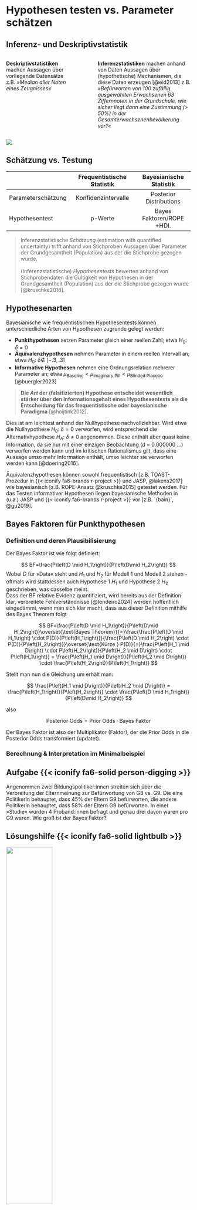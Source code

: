 # Hypothesen testen vs. Parameter schätzen 

## Inferenz- und Deskriptivstatistik 

:::: {.columns}

::: {.column width='40%'}
**Deskriptivstatistiken** machen Aussagen über vorliegende Datensätze z.B. *»Median aller Noten eines Zeugnisses«*
:::

::: {.column width='5%'}
:::
::: {.column width='55%'}
**Inferenzstatistiken** machen anhand von Daten Aussagen über (hypothetische) Mechanismen, die diese Daten erzeugen [@eid2013] z.B. *»Befürworten von 100 zufällig ausgewählten Erwachsenen 63 Ziffernnoten in der Grundschule, wie sicher liegt dann eine Zustimmung (> 50%) in der Gesamterwachsenenbevölkerung vor?«*
:::

::::

![](img/ying yang-4.svg){}

## Schätzung vs. Testung

|                    |  Frequentistische<br>Statistik | Bayesianische<br>Statistik |
|--------------------|:------------------------------:|:--------------------------:|
| Parameterschätzung | Konfidenzintervalle            | Posterior Distributions    |
| Hypothesentest     | p-Werte                        | Bayes Faktoren/ROPE +HDI.  |

> Inferenzstatistische *Schätzung* (estimation with quantified uncertainty) trifft anhand von Stichproben Aussagen über Parameter der Grundgesamtheit (Population) aus der die Stichprobe gezogen wurde.  <br><br>
(Inferenzstatistische) *Hypothesentests* bewerten anhand von Stichprobendaten die Gültigkeit von Hypothesen in der Grundgesamtheit (Population) aus der die Stichprobe gezogen wurde [@kruschke2018].

## Hypothesenarten
Bayesianische wie frequentistischen Hypothesentests können unterschiedliche Arten von Hypothesen zugrunde gelegt werden:

* **Punkthypothesen** setzen Parameter gleich einer reellen Zahl; etwa $H_0\text{: } \delta = 0$ 
* **Äquivalenzhypothesen** nehmen Parameter in einem reellen Intervall an; etwa  $H_0\text{: } \delta \not\in\ [-.3, .3]$ 
* **Informative Hypothesen** nehmen eine Ordnungsrelation mehrerer Parameter an; etwa $\mu_{\text{Baseline}} < \mu_{\text{Imaginary Pill}} < \mu_{\text{Blinded Placebo}}$ [@buergler2023]

> **Die *Art* der (falsifizierten) Hypothese entscheidet wesentlich stärker über den Informationsgehalt eines Hypothesentests als die Entscheidung für das frequentistische oder bayesianische Paradigma** [@hoijtink2012].

Dies ist am leichtest anhand der Nullhypothese nachvollziehbar. Wird etwa die Nullhypothese $H_0\text{: } \delta = 0$ verworfen, wird entsprechend die Alternativhypothese $H_A\text{: } \delta \neq 0$ angenommen. Diese enthält aber quasi keine Information, da sie nur mit einer einzigen Beobachtung (d = 0.000000 ...) verworfen werden kann und im kritischen Rationalismus gilt, dass eine Aussage umso mehr Information enthält, umso leichter sie verworfen werden kann [@doering2016]. 

Äquivalenzhypothesen können sowohl frequentistisch [z.B. TOAST-Prozedur in {{< iconify fa6-brands r-project >}} und JASP, @lakens2017] wie bayesianisch [z.B. ROPE-Ansatz @kruschke2015] getestet werden. Für das Testen informativer Hypothesen liegen bayesianische Methoden in (u.a.) JASP und {{< iconify fa6-brands r-project >}} vor [z.B. `{bain}`, @gu2019].


## Bayes Faktoren für Punkthypothesen

### Definition und deren Plausibilisierung
Der Bayes Faktor ist wie folgt definiert:

$$
BF=\frac{P\left(D \mid H_1\right)}{P\left(D\mid H_2\right)}
$$
Wobei $D$ für »Data« steht und $H_1$ und $H_2$ für Modell 1 und Modell 2 stehen - oftmals wird stattdessen auch Hypothese 1 $H_1$ und Hypothese 2 $H_2$ geschrieben, was dasselbe meint.  
Dass der BF relative Evidenz quantifiziert, wird bereits aus der Definition klar, verbreitete Fehlverständnisse [@tendeiro2024] werden hoffentlich eingedämmt, wenn man sich klar macht, dass aus dieser Definition mithilfe des Bayes Theorem folgt

$$
BF=\frac{P\left(D \mid H_1\right)}{P\left(D\mid H_2\right)}\overset{\text{Bayes Theorem}}{=}\frac{\frac{P\left(D \mid H_1\right) \cdot P(D)}{P\left(H_1\right)}}{\frac{P\left(D \mid H_2\right) \cdot P(D)}{P\left(H_2\right)}}\overset{\text{Kürze } P(D)}{=}\frac{P\left(H_1 \mid D\right) \cdot P\left(H_2\right)}{P\left(H_2 \mid D\right) \cdot P\left(H_1\right)} = \frac{P\left(H_1 \mid D\right)}{P\left(H_2 \mid D\right)} \cdot \frac{P\left(H_2\right)}{P\left(H_1\right)}
$$

Stellt man nun die Gleichung um erhält man:

$$
\frac{P\left(H_1 \mid D\right)}{P\left(H_2 \mid D\right)} = \frac{P\left(H_1\right)}{P\left(H_2\right)} \cdot \frac{P\left(D \mid H_1\right)}{P\left(D\mid H_2\right)} 
$$

also

$$
\text{Posterior Odds} = \text{Prior Odds} \cdot \text{Bayes Faktor}
$$

Der Bayes Faktor ist also der Multiplikator (Faktor), der die Prior Odds in die Posterior Odds transformiert (updatet).

### Berechnung & Interpretation im Minimalbeispiel





::: {.panel-tabset}

## Aufgabe {{< iconify fa6-solid person-digging >}}
Angenommen zwei Bildungspolitiker:innen streiten sich über die Verbreitung der Elternmeinung zur Befürwortung von G8 vs. G9. Die eine Politikerin behauptet, dass 45% der Eltern G9 befürworten, die andere Politikerin behauptet, dass 58% der Eltern G9 befürworten. In einer »Studie« wurden 4 Proband:innen befragt und genau drei davon waren pro G9 waren. Wie groß ist der Bayes Faktor?


## Lösungshilfe {{< iconify fa6-solid lightbulb >}}

![](img/BF G9.png){width=50%}

## Meine Rechnung
> Im »Bäumchen« gilt laut Achtklassmathematik: Wahrscheinlichkeiten entlang eines Pfades multiplizieren, Wahrscheinlichkeiten entlang verschiedener Pfade addieren.


$\frac{P(\text{drei aus 4 pro G9}|\theta = .45) = 4\cdot(.45 \cdot .45 \cdot .45 \cdot .55)}{P(\text{drei aus 4 pro G9}|\theta = .58) = 4\cdot(.58 \cdot .58 \cdot .58 \cdot .42)} \approx `{r} round((4*.45^3*.55)/(4*.58^3*.42), 3)`$


:::


### Interaktive Visualisierung
Im Beispiel zuvor, lagen Punkthypothesen vor. Für diese ist die Berechnung des Bayes Faktors besonders einfach, da die Wahrscheinlichkeiten der Daten unter den Hypothesen direkt berechnet werden können. 

### Interaktive Visualisierung
In dieser interaktiven Visualisierung kann man beobachten wie sich der Bayes Faktor in Abhängigkeit von den Daten und den Hypothesen verhält.

:::{.callout-note collapse=false appearance='default' icon=false}
## Aufgabe {{< iconify fa6-solid person-digging >}}
Macht euch mit der Bedienung der App vertraut und macht dann Vorhersagen über die Veränderung des Bayesfaktors, wenn sich die Daten oder Hypothesen ändern.
:::


```shinylive-r
#| standalone: true
#| viewerHeight: 800

library(bslib)
library(shiny)
library(tidyverse)
library(shinyjs)

ui <- page_fluid(
  theme = bs_theme(
   "bg-dark" = "#1bbc9d50",
    # Controls the accent (e.g., hyperlink, button, etc) colors
    primary = "#1bbc9d",
    secondary = "#1bbc9d",
    "input-border-color" = "#1bbc9d"
  ),
  h5(""),
  layout_column_wrap(
    card(card_header(class = "bg-dark", "Punkthypothesen"),
         card_body(
           sliderInput(
               "theta1", "Hypothese 1: Anteil Pro G9",
               min = 0,
               max = 1,
               value = .4,
               step = .1
           ),
           sliderInput(
               "theta2", "Hypothese 2: Anteil Pro G8",
               min = 0,
               max = 1,
               value = .6,
               step = .1
           ))),
    card(card_header(class = "bg-dark", "Daten"),
         card_body(
            numericInput(
              "prog9",
              "n₁ = Befürwortung G9",
              min = 0,
              value = 10,
              step = 1),
           numericInput(
             "prog8",
             "n₂ = Befürwortung G8",
             min = 0,
             value = 5,
             step = 1)
         ))), 
  card(card_header("Likelihoods und Bayes Factor", class = "bg-dark"),
       card_body(shinycssloaders::withSpinner(plotOutput("plot"), color = "#1bbc9d")
))
)


server <- function(input, output, session) {
  
    
# n <- 30 # N()
# obs <- 20 input$prog9
# theta1 <- .5 # input$theta1
# theta2 <- .7 # input$theta2
# wkeit1 <- choose(n, obs)*theta1^obs*(1-theta1)^(n-obs) # wkeit1()
# wkeit2 <- choose(n, obs)*theta2^obs*(1-theta2)^(n-obs) # wkeit2()

### custom reactive values #####################################################
N <- reactive({input$prog8 + input$prog9})

wkeit1 <- 
    reactive({choose(N(), 
                     input$prog9)*input$theta1^input$prog9*
                  (1-input$theta1)^(N()-input$prog9)})

wkeit2 <- 
    reactive({choose(N(), 
                     input$prog9)*input$theta2^input$prog9*
                  (1-input$theta2)^(N()-input$prog9)})

### create data ################################################################
data <- reactive({
    return(
        rbind(tibble(k = 1:N(),
                     p = choose(N(), k)*input$theta1^k*(1-input$theta1)^(N()-k), 
                     theta = as.character(input$theta1)),
              tibble(k = 1:N(),
                     p = choose(N(), k)*input$theta2^k*(1-input$theta2)^(N()-k),  
                     theta = as.character(input$theta2))) %>% 
              mutate(obs_eq_k = k == N()) %>% 
              as_tibble()
    )
})

### plot #######################################################################
output$plot <- renderPlot({

 ggplot() +
    # add whole binomial distributions with alpha
    geom_segment(data = data() %>% 
                          filter(theta == input$theta1), 
                 aes(x = k - .1, xend = k -.1, y = 0, yend = p), 
                 color = "#bc991b60") +
    geom_segment(data = data() %>% 
                     filter(theta == input$theta2), 
                 aes(x = k + .1, xend = k +.1, y = 0, yend = p), 
                 color = "#bc1b9a50") +
    # add selected binomial distributions without alpha
    geom_segment(data = data() %>% 
                     filter(theta == input$theta1 & k == input$prog9), 
                 aes(x = k - .1, xend = k -.1, y = 0, yend = p, color = "#bc991b")) +
    geom_segment(data = data() %>% 
                     filter(theta == input$theta2 & k == input$prog9), 
                 aes(x = k + .1, xend = k +.1, y = 0, yend = p, color = "#bc1b9a")) +
    theme_minimal() +
    geom_text(data = tibble(x = input$prog9, y = -.005, 
                            text = paste("BF =", 
                                         formatC(wkeit1()/wkeit2(), 
                                                 format = "e", 
                                                 digits = 2))),
              aes(x, y, label = text)) +
    xlab("Anzahl") + ylab("Wahrscheinlichkeit") +
    ggtitle("Berechnung des Bayes-Faktors", "bei Punkthypothesen") +
    scale_color_identity(name = "Likelihood",
                         breaks = c("#bc991b", "#bc1b9a"),
                         labels = c("Hyp. 1", "Hyp 2."),
                         guide = "legend")
})

### debug ######################################################################
output$debug <- renderPrint({
 data()
})

}

shinyApp(ui = ui, server = server)
```

## Bayes Faktoren für Verteilungshypothesen
Punkthypothesen sind in den meisten sozialwissenschaftlichen Anwendungen sehr wenig informativ. In der Regel sind die Hypothesen Verteilungshypothesen. Im G8- vs. G9-Beispiel wäre eine Verteilungshypothese etwa »Befürwortung von G9 in der Bevölkerung liegt recht sicher zwischen 35% und 45%« oder »Jeder Prozentsatz der G9-Befürwortung ist gleich wahrscheinlich«.  
So informativ solche Hypothesen sind, erschweren sie die Berechnung des Bayes Faktors: Im Beispiel oben hatten wir das genaue $\theta$ und konnten anhand dessen mithilfe des Bäumchen die Wahrscheinlichkeiten der Daten unter den Hypothesen berechnen. Bei Verteilungshypothesen ist das nicht mehr möglich, da diese Hypothesen unendlich viele $\theta$s enthalten. Es wird daher über die $\theta$s marginalisiert: 

$$P\left(D \mid H\right)=\int P(D \mid \theta) \cdot \pi(\theta) d \theta$$
Dies kann man sich vorstellen als eine Berechnung der Likelihood $P\left(D \mid \theta\right)$ für jedes $\theta$ woraus dann ein um $\pi(\theta)$ gewichteter Durchschnitt gebildet wird.

### Interaktive Visualisierung

:::{.callout-note collapse=false appearance='default' icon=false}
## Aufgabe {{< iconify fa6-solid person-digging >}}
Macht euch mit der Bedienung der App vertraut. Wie ändern sich die Marginal Likelihoods wenn die Hypothesen weniger präzise werden? Wie ändert sich dadurch der Bayes Faktor? Ist das im EInklang mit der Idee von Occam's Razor?
:::
```shinylive-r
#| standalone: true
#| viewerHeight: 850

library(bslib)
library(shiny)
library(tidyverse)
library(shinyjs)
library(bayesplay)

ui <- page_fluid(
  theme = bs_theme(
   "bg-dark" = "#1bbc9d50",
    # Controls the accent (e.g., hyperlink, button, etc) colors
    primary = "#1bbc9d",
    secondary = "#1bbc9d",
    "input-border-color" = "#1bbc9d"
  ),
  h5(""),
  layout_column_wrap(
    card(card_header(class = "bg-dark", "Hypothese 1"),
      layout_column_wrap(
         card(
           sliderInput(
             "prior_mu1",
             "Mittelwert Hypothese 1",
             min = 0,
             max = 1,
             value = .42,
             step = .01
           ),
           sliderInput(
             "prior_phi1",
             "Präzision Hypothese 1",
             min = 2,
             max = 100,
             value = 13,
             step = 1
           )),
         card(
           plotOutput("prior1", height = "200px")
         )
         )),
   
    card(card_header(class = "bg-dark", "Hypothese 2"),
      layout_column_wrap(
         card(
          sliderInput(
             "prior_mu2",
             "Mittelwert Hypothese 2",
             min = 0,
             max = 1,
             value = .65,
             step = .01
           ),
           sliderInput(
             "prior_phi2",
             "Präzision Hypothese 2",
             min = 2,
             max = 100,
             value = 13,
             step = 1
           )),
           card(plotOutput("prior2", height = "200px"))
         ))), 
 layout_column_wrap(
  card(card_header(class = "bg-dark", "Daten"),
     numericInput(
                "prog9",
                "n₁ = Befürwortung G9",
                min = 0,
                value = 5,
                step = 1),
     numericInput(
                "prog8",
                "n₂ = Befürwortung G8",
                min = 0,
                value = 12,
                step = 1)
           ), 
  card(card_header("Likelihoods und Bayes Factor", class = "bg-dark"),
       card_body(shinycssloaders::withSpinner(plotOutput("plot"), color = "#1bbc9d")
))
))



server <- function(input, output, session) {

################################################################################
### Plot of Priors                                                           ###
################################################################################


### custom functions ###########################################################
# muphi_to_shapes 
muphi_to_shapes <- function(mu, phi) {
  shape1 <- mu * phi
  shape2 <- (1 - mu) * phi
  return(list(shape1 = shape1, shape2 = shape2))
}

### aux variables ##############################################################
# convert prior parameterization

prior_shapes1 <- reactive({
  muphi_to_shapes(input$prior_mu1, input$prior_phi1)
})

prior_shapes2 <- reactive({
  muphi_to_shapes(input$prior_mu2, input$prior_phi2)
})

### Plot Prior 1 ###############################################################
output$prior1 <- renderPlot({

  p <- seq(0,1, length=1000)

  plot(
    p,
    dbeta(p,
          prior_shapes1()$shape1,
          prior_shapes1()$shape2),
    type = 'l',
    col = "#bc1b9a",
    ylab = "W'keitsdichte",
    xlab = "Anteil G9-Befürworter:innen",
    frame.plot = F
    )
}
)

### Plot Prior 2 ###############################################################
output$prior2 <- renderPlot({

  p <- seq(0,1, length=1000)

  plot(
    p,
    dbeta(p,
          prior_shapes2()$shape1,
          prior_shapes2()$shape2),
    type = 'l',
    col = "#bc991b",
    ylab = "W'keitsdichte",
    xlab = "Anteil G9-Befürworter:innen",
    frame.plot = F
    )
}
)


################################################################################
### Plot of Likelihoods                                                      ###
################################################################################

### custom reactive values #####################################################
N <- reactive({input$prog8 + input$prog9})


### compute the bf from marginal likelihoods ##################################
wkeit1 <- reactive({
  integral(likelihood(family = "binomial", 
                      successes = input$prog9, 
                      trials = input$prog9 + input$prog8)*
              prior(family = "beta", 
                  alpha = prior_shapes1()$shape1, 
                  beta = prior_shapes1()$shape2))
})

wkeit2 <- reactive({ 
  integral(likelihood(family = "binomial", 
                      successes = input$prog9, 
                      trials = input$prog9 + input$prog8)*
              prior(family = "beta", 
                  alpha = prior_shapes2()$shape1, 
                  beta = prior_shapes2()$shape2))
})

### create data for the two marginal likelihood distributions ####################
data <- reactive({

data_h1 <- tibble(k = 1:N(),
                  hyp = "Hypothese 1")
for(i in 1:N()){
data_h1$p[i] <- integral(likelihood(family = "binomial", 
                         successes = data_h1$k[i], 
                         trials = input$prog9 + input$prog8)*
                   prior(family = "beta", 
                         alpha = prior_shapes1()$shape1, 
                         beta = prior_shapes1()$shape2))
}

data_h1 <- data_h1 %>% 
  mutate(obs_eq_k = k == N()) 


data_h2 <- tibble(k = 1:N(),
                  hyp = "Hypothese 2")
for(i in 1:N()){
data_h2$p[i] <- integral(likelihood(family = "binomial", 
                         successes = data_h2$k[i], 
                         trials = input$prog9 + input$prog8)*
                   prior(family = "beta", 
                         alpha = prior_shapes2()$shape1, 
                         beta = prior_shapes2()$shape2))
}

data_h2 <- data_h2 %>% 
  mutate(obs_eq_k = k == N()) 



return(full_join(data_h1, data_h2))

})

### plot #######################################################################
output$plot <- renderPlot({

 ggplot() +
    # add whole binomial distributions with alpha
    geom_segment(data = data() %>% 
                          filter(hyp == "Hypothese 1"), 
                 aes(x = k - .1, xend = k -.1, y = 0, yend = p), 
                 color = "#bc1b9a50") +
    geom_segment(data = data() %>% 
                     filter(hyp == "Hypothese 2"), 
                 aes(x = k + .1, xend = k +.1, y = 0, yend = p), 
                 color = "#bc991b60") +
    # add selected binomial distributions without alpha
    geom_segment(data = data() %>% 
                     filter(hyp == "Hypothese 1" & k == input$prog9), 
                 aes(x = k - .1, xend = k -.1, y = 0, yend = p, color = "#bc1b9a")) +
    geom_segment(data = data() %>% 
                     filter(hyp == "Hypothese 2" & k == input$prog9), 
                 aes(x = k + .1, xend = k +.1, y = 0, yend = p, color = "#bc991b")) +
    theme_minimal() +
    geom_text(data = tibble(x = input$prog9, y = -.005, 
                            text = paste("BF =", 
                                         formatC(wkeit1()/wkeit2(), 
                                                 format = "e", 
                                                 digits = 2))),
              aes(x, y, label = text)) +
    xlab("Anzahl") + ylab("Wahrscheinlichkeit") +
    ggtitle("Berechnung des Bayes-Faktors", "bei Punkthypothesen") +
    scale_color_identity(name = "Marginal Likelihood",
                         breaks = c("#bc1b9a", "#bc991b"),
                         labels = c("Hyp. 1", "Hyp 2."),
                         guide = "legend") +
    theme(legend.position = "bottom")
})

### debug ######################################################################
output$debug <- renderPrint({
 data()
})

}

shinyApp(ui = ui, server = server)
```